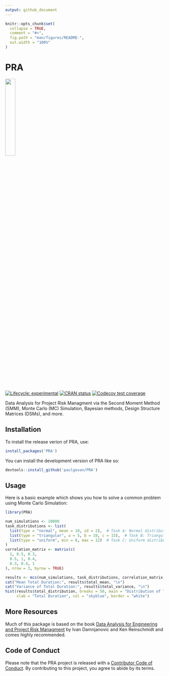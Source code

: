 ```yaml
---
output: github_document
---
```


<!-- README.md is generated from README.Rmd. Please edit that file -->

```r
knitr::opts_chunk$set(
  collapse = TRUE,
  comment = "#>",
  fig.path = "man/figures/README-",
  out.width = "100%"
)
```

# PRA 

![](https://github.com/paulgovan/PRA/blob/main/inst/logo.png?raw=true){width=25%}

<!-- badges: start -->
[![Lifecycle: experimental](https://img.shields.io/badge/lifecycle-experimental-orange.svg)](https://lifecycle.r-lib.org/articles/stages.html#experimental)
[![CRAN status](https://www.r-pkg.org/badges/version/PRA)](https://CRAN.R-project.org/package=PRA)
[![Codecov test coverage](https://codecov.io/gh/paulgovan/PRA/branch/main/graph/badge.svg)](https://app.codecov.io/gh/paulgovan/PRA?branch=main)
<!-- badges: end -->

Data Analysis for Project Risk Managment via the Second Moment Method (SMM), Monte Carlo (MC) Simulation, Bayesian methods, Design Structure Matrices (DSMs), and more.

## Installation

To install the release verion of PRA, use:
``` r
install_packages('PRA')
```

You can install the development version of PRA like so:

``` r
devtools::install_github('paulgovan/PRA')
```

## Usage

Here is a basic example which shows you how to solve a common problem using Monte Carlo Simulation:

```r
library(PRA)

num_simulations <- 10000
task_distributions <- list(
  list(type = "normal", mean = 10, sd = 2),  # Task A: Normal distribution
  list(type = "triangular", a = 5, b = 10, c = 15),  # Task B: Triangular distribution
  list(type = "uniform", min = 8, max = 12)  # Task C: Uniform distribution
)
correlation_matrix <- matrix(c(
  1, 0.5, 0.3,
  0.5, 1, 0.4,
  0.3, 0.4, 1
), nrow = 3, byrow = TRUE)

results <- mcs(num_simulations, task_distributions, correlation_matrix)
cat("Mean Total Duration:", results$total_mean, "\n")
cat("Variance of Total Duration:", results$total_variance, "\n")
hist(results$total_distribution, breaks = 50, main = "Distribution of Total Project Duration", 
     xlab = "Total Duration", col = "skyblue", border = "white")
```

## More Resources

Much of this package is based on the book [Data Analysis for Engineering and Project Risk Managment](https://www.amazon.com/dp/3030142531?ref=cm_sw_r_cp_ud_dp_AC0JN7RWC29CM028V2YZ&ref_=cm_sw_r_cp_ud_dp_AC0JN7RWC29CM028V2YZ&social_share=cm_sw_r_cp_ud_dp_AC0JN7RWC29CM028V2YZ) by Ivan Damnjanovic and Ken Reinschmidt and comes highly recommended.

## Code of Conduct
  
Please note that the PRA project is released with a [Contributor Code of Conduct](https://contributor-covenant.org/version/2/1/CODE_OF_CONDUCT.html). By contributing to this project, you agree to abide by its terms.
  
